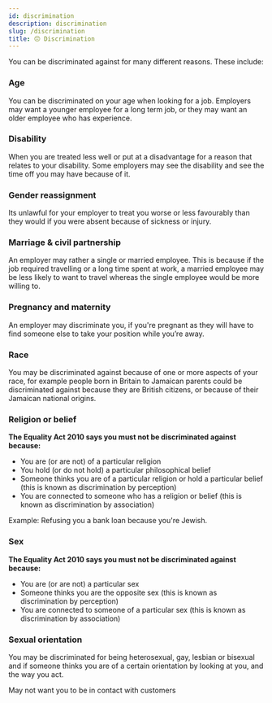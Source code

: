 ```yaml
---
id: discrimination
description: discrimination
slug: /discrimination
title: 😔 Discrimination
---
```



You can be discriminated against for many different reasons. These include:

### Age

You can be discriminated on your age when looking for a job. Employers may want a younger employee for a long term job, or they may want an older employee who has experience.


### Disability

When you are treated less well or put at a disadvantage for a reason that relates to your disability. Some employers may see the disability and see the time off you may have because of it.


### Gender reassignment

Its unlawful for your employer to treat you worse or less favourably than they would if you were absent because of sickness or injury.

### Marriage & civil partnership

An employer may rather a single or married employee. This is because if the job required travelling or a long time spent at work, a married employee may be less likely to want to travel whereas the single employee would be more willing to.

### Pregnancy and maternity

An employer may discriminate you, if you're pregnant as they will have to find someone else to take your position while you’re away.

### Race

You may be discriminated against because of one or more aspects of your race, for example people born in Britain to Jamaican parents could be discriminated against because they are British citizens, or because of their Jamaican national origins.

### Religion or belief

**The Equality Act 2010 says you must not be discriminated against because:**

- You are (or are not) of a particular religion
- You hold (or do not hold) a particular philosophical belief
- Someone thinks you are of a particular religion or hold a particular belief (this is known as discrimination by perception)
- You are connected to someone who has a religion or belief (this is known as discrimination by association)

Example:
 Refusing you a bank loan because you're Jewish.

### Sex

**The Equality Act 2010 says you must not be discriminated against because:**

- You are (or are not) a particular sex
- Someone thinks you are the opposite sex (this is known as discrimination by perception)
- You are connected to someone of a particular sex (this is known as discrimination by association)

### Sexual orientation

You may be discriminated for being heterosexual, gay, lesbian or bisexual and if someone thinks you are of a certain orientation by looking at you, and the way you act.

May not want you to be in contact with customers